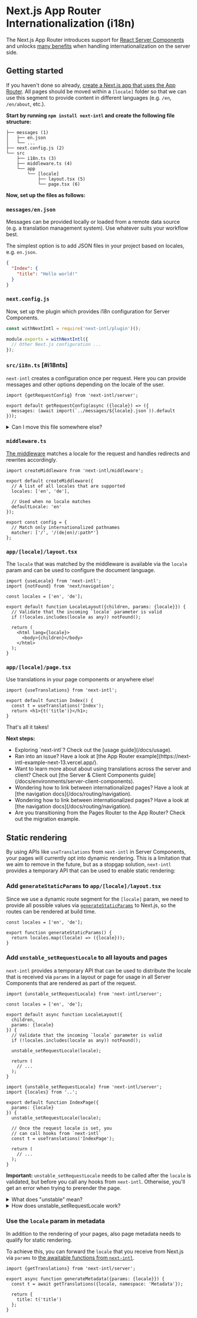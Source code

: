 
# Next.js App Router Internationalization (i18n)

The Next.js App Router introduces support for [React Server Components](https://nextjs.org/docs/app/building-your-application/rendering/server-components) and unlocks [many benefits](/docs/environments/server-client-components) when handling internationalization on the server side.

## Getting started

If you haven't done so already, [create a Next.js app that uses the App Router](https://nextjs.org/docs/getting-started/installation). All pages should be moved within a `[locale]` folder so that we can use this segment to provide content in different languages (e.g. `/en`, `/en/about`, etc.).

**Start by running `npm install next-intl` and create the following file structure:**

```
├── messages (1)
│   ├── en.json
│   └── ...
├── next.config.js (2)
└── src
    ├── i18n.ts (3)
    ├── middleware.ts (4)
    └── app
        └── [locale]
            ├── layout.tsx (5)
            └── page.tsx (6)
```

**Now, set up the files as follows:**

<Steps>

### `messages/en.json`

Messages can be provided locally or loaded from a remote data source (e.g. a translation management system). Use whatever suits your workflow best.

The simplest option is to add JSON files in your project based on locales, e.g. `en.json`.

```json filename="messages/en.json"
{
  "Index": {
    "title": "Hello world!"
  }
}
```

### `next.config.js`

Now, set up the plugin which provides i18n configuration for Server Components.

```js filename="next.config.js"
const withNextIntl = require('next-intl/plugin')();

module.exports = withNextIntl({
  // Other Next.js configuration ...
});
```

### `src/i18n.ts` [#i18nts]

`next-intl` creates a configuration once per request. Here you can provide messages and other options depending on the locale of the user.

```tsx filename="src/i18n.ts"
import {getRequestConfig} from 'next-intl/server';

export default getRequestConfig(async ({locale}) => ({
  messages: (await import(`../messages/${locale}.json`)).default
}));
```

<details>
  <summary>Can I move this file somewhere else?</summary>

This file is supported out-of-the-box both in the `src` folder as well as in the project root with the extensions `.ts`, `.tsx`, `.js` and `.jsx`.

If you prefer to move this file somewhere else, you can provide an optional path to the plugin:

```js filename="next.config.js"
const withNextIntl = require('next-intl/plugin')(
  // Specify a custom path here
  './somewhere/else/i18n.ts'
);

module.exports = withNextIntl({
  // Other Next.js configuration ...
});
```

</details>

### `middleware.ts`

[The middleware](/docs/routing/middleware) matches a locale for the request and handles redirects and rewrites accordingly.

```tsx filename="middleware.ts"
import createMiddleware from 'next-intl/middleware';

export default createMiddleware({
  // A list of all locales that are supported
  locales: ['en', 'de'],

  // Used when no locale matches
  defaultLocale: 'en'
});

export const config = {
  // Match only internationalized pathnames
  matcher: ['/', '/(de|en)/:path*']
};
```

### `app/[locale]/layout.tsx`

The `locale` that was matched by the middleware is available via the `locale` param and can be used to configure the document language.

```tsx filename="app/[locale]/layout.tsx"
import {useLocale} from 'next-intl';
import {notFound} from 'next/navigation';

const locales = ['en', 'de'];

export default function LocaleLayout({children, params: {locale}}) {
  // Validate that the incoming `locale` parameter is valid
  if (!locales.includes(locale as any)) notFound();

  return (
    <html lang={locale}>
      <body>{children}</body>
    </html>
  );
}
```

### `app/[locale]/page.tsx`

Use translations in your page components or anywhere else!

```tsx filename="app/[locale]/page.tsx"
import {useTranslations} from 'next-intl';

export default function Index() {
  const t = useTranslations('Index');
  return <h1>{t('title')}</h1>;
}
```

</Steps>

That's all it takes!

<Callout>

**Next steps:**

<ul className="ml-4 list-disc">
  <li>Exploring `next-intl`? Check out the [usage guide](/docs/usage).</li>
  <li>
    Ran into an issue? Have a look at [the App Router
    example](https://next-intl-example-next-13.vercel.app/).
  </li>
  <li>
    Want to learn more about about using translations across the server and
    client? Check out [the Server & Client Components
    guide](/docs/environments/server-client-components).
  </li>
  <li>
    Wondering how to link between internationalized pages? Have a look at [the
    navigation docs](/docs/routing/navigation).
  </li>
  <li>
    Wondering how to link between internationalized pages? Have a look at [the
    navigation docs](/docs/routing/navigation).
  </li>
  <li>
    Are you transitioning from the Pages Router to the App Router? Check out the
    migration example.
  </li>
</ul>

</Callout>

## Static rendering

By using APIs like `useTranslations` from `next-intl` in Server Components, your pages will currently opt into dynamic rendering. This is a limitation that we aim to remove in the future, but as a stopgap solution, `next-intl` provides a temporary API that can be used to enable static rendering:

<Steps>

### Add `generateStaticParams` to `app/[locale]/layout.tsx`

Since we use a dynamic route segment for the `[locale]` param, we need to provide all possible values via [`generateStaticParams`](https://nextjs.org/docs/app/api-reference/functions/generate-static-params) to Next.js, so the routes can be rendered at build time.

```tsx filename="app/[locale]/layout.tsx"
const locales = ['en', 'de'];

export function generateStaticParams() {
  return locales.map((locale) => ({locale}));
}
```

### Add `unstable_setRequestLocale` to all layouts and pages

`next-intl` provides a temporary API that can be used to distribute the locale that is received via `params` in a layout or page for usage in all Server Components that are rendered as part of the request.

```tsx filename="app/[locale]/layout.tsx"
import {unstable_setRequestLocale} from 'next-intl/server';

const locales = ['en', 'de'];

export default async function LocaleLayout({
  children,
  params: {locale}
}) {
  // Validate that the incoming `locale` parameter is valid
  if (!locales.includes(locale as any)) notFound();

  unstable_setRequestLocale(locale);

  return (
    // ...
  );
}
```

```tsx filename="app/[locale]/page.tsx"
import {unstable_setRequestLocale} from 'next-intl/server';
import {locales} from '..';

export default function IndexPage({
  params: {locale}
}) {
  unstable_setRequestLocale(locale);

  // Once the request locale is set, you
  // can call hooks from `next-intl`
  const t = useTranslations('IndexPage');

  return (
    // ...
  );
}
```

**Important:** `unstable_setRequestLocale` needs to be called after the `locale` is validated, but before you call any hooks from `next-intl`. Otherwise, you'll get an error when trying to prerender the page.

<details>
<summary>What does "unstable" mean?</summary>

`unstable_setRequestLocale` is meant to be used as a stopgap solution and we aim to remove it in the future [in case Next.js adds an API to access parts of the URL](https://github.com/facebook/react/pull/27424#issuecomment-1739464985). If that's the case, you'll get a deprecation notice in a minor version and the API will be removed as part of a major version.

Note that Next.js can render layouts and pages indepently. This means that e.g. when you navigate from `/settings/profile` to `/settings/privacy`, the `/settings` segment might not re-render as part of the request. Due to this, it's important that `unstable_setRequestLocale` is called not only in the parent `settings/layout.tsx`, but also in the individual pages `profile/page.tsx` and `privacy/page.tsx`.

That being said, the API is expected to work reliably if you're cautious to apply it in all relevant places.

</details>

<details>
<summary>How does unstable_setRequestLocale work?</summary>

`next-intl` uses [`cache()`](https://react.dev/reference/react/cache) to create a mutable store that holds the current locale. By calling `unstable_setRequestLocale`, the current locale will be written to the store, making it available to all APIs that require the locale.

Note that the store is scoped to a request and therefore doesn't affect other requests that might be handled in parallel while a given request resolves asynchronously.

</details>

### Use the `locale` param in metadata

In addition to the rendering of your pages, also page metadata needs to qualify for static rendering.

To achieve this, you can forward the `locale` that you receive from Next.js via `params` to [the awaitable functions from `next-intl`](/docs/environments/server-client-components#async-components).

```tsx filename="page.tsx"
import {getTranslations} from 'next-intl/server';

export async function generateMetadata({params: {locale}}) {
  const t = await getTranslations({locale, namespace: 'Metadata'});

  return {
    title: t('title')
  };
}
```

</Steps>
